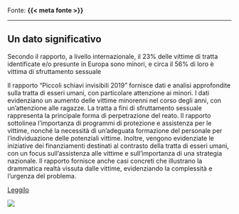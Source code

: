 :::{.fonte}
Fonte: **{{< meta fonte >}}**
:::

---

::: {.callout-tip}
## Un dato significativo
Secondo il rapporto, a livello internazionale, il 23% delle vittime di tratta identificate e/o presunte in Europa sono minori, e circa il 56% di loro è vittima di sfruttamento sessuale
:::

:::{.descrizione}
Il rapporto "Piccoli schiavi invisibili 2019" fornisce dati e analisi approfondite sulla tratta di esseri umani, con particolare attenzione ai minori. I dati evidenziano un aumento delle vittime minorenni nel corso degli anni, con un'attenzione alle ragazze. La tratta a fini di sfruttamento sessuale rappresenta la principale forma di perpetrazione del reato. Il rapporto sottolinea l'importanza di programmi di protezione e assistenza per le vittime, nonché la necessità di un'adeguata formazione del personale per l'individuazione delle potenziali vittime. Inoltre, vengono evidenziate le iniziative dei finanziamenti destinati al contrasto della tratta di esseri umani, con un focus sull'assistenza alle vittime e sull'importanza di una strategia nazionale. Il rapporto fornisce anche casi concreti che illustrano la drammatica realtà vissuta dalle vittime, evidenziando la complessità e l'urgenza del problema.
:::

[Leggilo](https://s3.savethechildren.it/public/files/uploads/pubblicazioni/piccoli-schiavi-invisibili-2019_0.pdf){.btn-action-primary .btn-action .btn .btn-success .btn-lg}

[![]({{< meta image >}})](https://s3.savethechildren.it/public/files/uploads/pubblicazioni/piccoli-schiavi-invisibili-2019_0.pdf)

